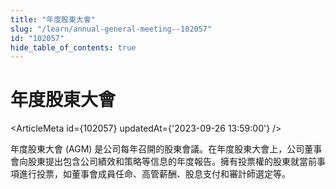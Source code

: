 ```yaml
---
title: "年度股東大會"
slug: "/learn/annual-general-meeting--102057"
id: "102057"
hide_table_of_contents: true
---
```



# 年度股東大會

<ArticleMeta id={102057} updatedAt={'2023-09-26 13:59:00'} />
<div className='border-solid border-b border-t-0 my-4 border-[var(--ifm-color-gray-300)]' />

年度股東大會 (AGM) 是公司每年召開的股東會議。在年度股東大會上，公司董事會向股東提出包含公司績效和策略等信息的年度報告。擁有投票權的股東就當前事項進行投票，如董事會成員任命、高管薪酬、股息支付和審計師選定等。
